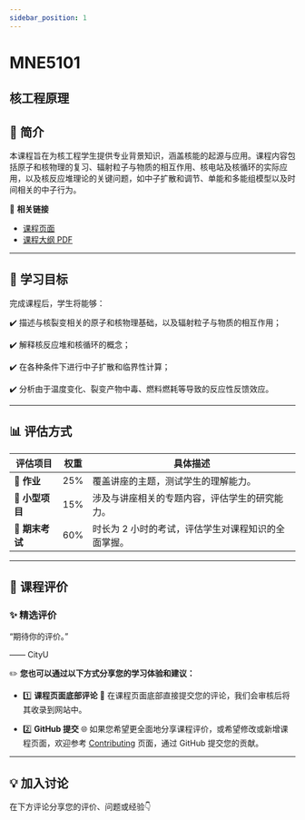 ```yaml
---
sidebar_position: 1
---
```


# MNE5101
## 核工程原理

## **📘 简介**
本课程旨在为核工程学生提供专业背景知识，涵盖核能的起源与应用。课程内容包括原子和核物理的复习、辐射粒子与物质的相互作用、核电站及核循环的实际应用，以及核反应堆理论的关键问题，如中子扩散和调节、单能和多能组模型以及时间相关的中子行为。

🔗 **相关链接**
- [课程页面](https://www.cityu.edu.hk/catalogue/pg/202425/course/MNE5101.htm)
- [课程大纲 PDF](https://www.cityu.edu.hk/catalogue/pg/202425/course/MNE5101.pdf)

---

## **🎯 学习目标**

完成课程后，学生将能够：

✔️ 描述与核裂变相关的原子和核物理基础，以及辐射粒子与物质的相互作用；

✔️ 解释核反应堆和核循环的概念；

✔️ 在各种条件下进行中子扩散和临界性计算；

✔️ 分析由于温度变化、裂变产物中毒、燃料燃耗等导致的反应性反馈效应。

---

## **📊 评估方式**

| **评估项目**         | **权重** | **具体描述**                                                                                     |
|---------------------|---------|-----------------------------------------------------------------------------------------------|
| **📝 作业**          | 25%     | 覆盖讲座的主题，测试学生的理解能力。                                                             |
| **📝 小型项目**       | 15%     | 涉及与讲座相关的专题内容，评估学生的研究能力。                                                   |
| **📖 期末考试**      | 60%     | 时长为 2 小时的考试，评估学生对课程知识的全面掌握。                                             |

---

## **💬 课程评价**

### ✨ **精选评价**
<div className={commentStyles.commentBox}>
    <p className={commentStyles.commentText}>
        “期待你的评价。”
    </p>
    <p className={commentStyles.commentAuthor}>—— CityU</p>
</div>

✏️ **您也可以通过以下方式分享您的学习体验和建议：**

- 1️⃣ **课程页面底部评论**
💬 在课程页面底部直接提交您的评论，我们会审核后将其收录到网站中。

- 2️⃣ **GitHub 提交**
🌐 如果您希望更全面地分享课程评价，或希望修改或新增课程页面，欢迎参考 [Contributing](https://penjc.github.io/cityU-navigator/contributing) 页面，通过 GitHub 提交您的贡献。

---

## **💡 加入讨论**

在下方评论分享您的评价、问题或经验👇
<Utterances />